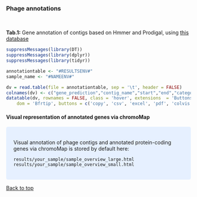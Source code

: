 <br>

### Phage annotations

<br>

**Tab.1:** Gene annotation of contigs based on Hmmer and Prodigal, using  [this database](ftp://ftp.ebi.ac.uk/pub/databases/metagenomics/viral-pipeline/hmmer_databases/pvogs.tar.gz)


```r
suppressMessages(library(DT))
suppressMessages(library(dplyr))
suppressMessages(library(tidyr))

annotationtable <- "#RESULTSENV#"
sample_name <- "#NAMEENV#"

dv = read.table(file = annotationtable, sep = '\t', header = FALSE)
colnames(dv) <- c("gene_prediction","contig_name","start","end","category")
datatable(dv, rownames = FALSE, class = 'hover', extensions  = 'Buttons', options = list(
    dom = 'Bfrtip', buttons = c('copy', 'csv', 'excel', 'pdf', 'colvis')))
```

#### **Visual representation of annotated genes via chromoMap**

<style>
div.blue { background-color:#e6f0ff; border-radius: 5px; padding: 20px;}
</style>
<div class = "blue">
Visual annotation of phage contigs and annotated protein-coding genes via chromoMap is stored by default here:   
```shell
results/your_sample/sample_overview_large.html
results/your_sample/sample_overview_small.html
```

</div>


<a href="#top">Back to top</a>